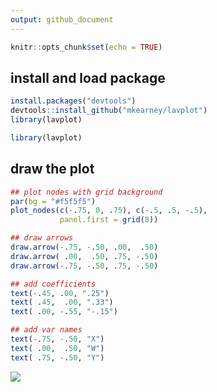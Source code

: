 ```yaml
---
output: github_document
---
```



```r
knitr::opts_chunk$set(echo = TRUE)
```

## install and load package


```r
install.packages("devtools")
devtools::install_github("mkearney/lavplot")
library(lavplot)
```


```r
library(lavplot)
```


## draw the plot


```r
## plot nodes with grid background
par(bg = "#f5f5f5")
plot_nodes(c(-.75, 0, .75), c(-.5, .5, -.5),
           panel.first = grid(8))

## draw arrows
draw.arrow(-.75, -.50, .00,  .50)
draw.arrow( .00,  .50, .75, -.50)
draw.arrow(-.75, -.50, .75, -.50)

## add coefficients
text(-.45, .00, ".25")
text( .45,  .00, ".33")
text( .00, -.55, "-.15")

## add var names
text(-.75, -.50, "X")
text( .00,  .50, "W")
text( .75, -.50, "Y")
```


![](demo_files/figure-markdown_github/unnamed-chunk-3-1.png)
